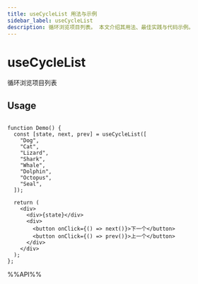 ```yaml
---
title: useCycleList 用法与示例
sidebar_label: useCycleList
description: 循环浏览项目列表。 本文介绍其用法、最佳实践与代码示例。
---
```

# useCycleList

循环浏览项目列表


## Usage

```tsx live

function Demo() {
  const [state, next, prev] = useCycleList([
    "Dog",
    "Cat",
    "Lizard",
    "Shark",
    "Whale",
    "Dolphin",
    "Octopus",
    "Seal",
  ]);

  return (
    <div>
      <div>{state}</div>
      <div>
        <button onClick={() => next()}>下一个</button>
        <button onClick={() => prev()}>上一个</button>
      </div>
    </div>
  );
};

```

%%API%%